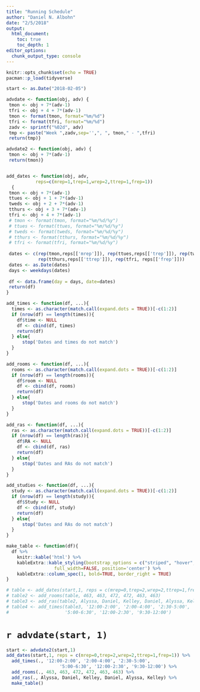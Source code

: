 ```yaml
---
title: "Running Schedule"
author: "Daniel N. Albohn"
date: "2/5/2018"
output: 
  html_document:
    toc: true
    toc_depth: 1
editor_options: 
  chunk_output_type: console
---
```


```r
knitr::opts_chunk$set(echo = TRUE)
pacman::p_load(tidyverse)

start <- as.Date("2018-02-05")

advdate <- function(obj, adv) {
 tmon <- obj + 7*(adv-1)
 tfri <- obj + 4 + 7*(adv-1)
 tmon <- format(tmon, format="%m/%d")
 tfri <- format(tfri, format="%m/%d")
 zadv <- sprintf("%02d", adv)
 tmp <- paste("Week ",zadv,sep='',", ", tmon," - ",tfri)
 return(tmp)}

advdate2 <- function(obj, adv) {
 tmon <- obj + 7*(adv-1)
 return(tmon)}


add_dates <- function(obj, adv, 
           reps=c(mrep=1,trep=1,wrep=2,ttrep=1,frep=1))
  {
 tmon <- obj + 7*(adv-1)
 ttues <- obj + 1 + 7*(adv-1)
 tweds <- obj + 2 + 7*(adv-1)
 tthurs <- obj + 3 + 7*(adv-1)
 tfri <- obj + 4 + 7*(adv-1)
 # tmon <- format(tmon, format="%m/%d/%y")
 # ttues <- format(ttues, format="%m/%d/%y")
 # tweds <- format(tweds, format="%m/%d/%y")
 # tthurs <- format(tthurs, format="%m/%d/%y")
 # tfri <- format(tfri, format="%m/%d/%y")
 
 dates <- c(rep(tmon,reps[['mrep']]), rep(ttues,reps[['trep']]), rep(tweds,reps[['wrep']]),
            rep(tthurs,reps[['ttrep']]), rep(tfri, reps[['frep']]))
 dates <- as.Date(dates)
 days <- weekdays(dates)
 
 df <- data.frame(day = days, date=dates)
 return(df)
}

add_times <- function(df, ...){
  times <- as.character(match.call(expand.dots = TRUE))[-c(1:2)]
  if (nrow(df) == length(times)){
    df$time <- NULL
    df <- cbind(df, times)
    return(df)
  } else{
      stop('Dates and times do not match')
  }
}

add_rooms <- function(df, ...){
  rooms <- as.character(match.call(expand.dots = TRUE))[-c(1:2)]
  if (nrow(df) == length(rooms)){
    df$room <- NULL
    df <- cbind(df, rooms)
    return(df)
  } else{
      stop('Dates and rooms do not match')
  }
}

add_ras <- function(df, ...){
  ras <- as.character(match.call(expand.dots = TRUE))[-c(1:2)]
  if (nrow(df) == length(ras)){
    df$RA <- NULL
    df <- cbind(df, ras)
    return(df)
  } else{
      stop('Dates and RAs do not match')
  }
}

add_studies <- function(df, ...){
  study <- as.character(match.call(expand.dots = TRUE))[-c(1:2)]
  if (nrow(df) == length(study)){
    df$Study <- NULL
    df <- cbind(df, study)
    return(df)
  } else{
      stop('Dates and RAs do not match')
  }
}

make_table <- function(df){
  df %>% 
    knitr::kable('html') %>% 
    kableExtra::kable_styling(bootstrap_options = c("striped", "hover", "condensed"),
                  full_width=FALSE, position='center') %>% 
    kableExtra::column_spec(1, bold=TRUE, border_right = TRUE)
}

# table <- add_dates(start,1, reps = c(mrep=0,trep=2,wrep=2,ttrep=1,frep=1))
# table2 <- add_rooms(table, 463, 463, 472, 472, 463, 463)
# table3 <- add_ras(table2, Alyssa, Daniel, Kelley, Daniel, Alyssa, Kelley)
# table4 <- add_times(table3, '12:00-2:00', '2:00-4:00', '2:30-5:00',
#                     '5:00-6:30', '12:00-2:30', '9:30-12:00')
```

# `r advdate(start, 1)`

```r
start <- advdate2(start,1)
add_dates(start,1, reps = c(mrep=0,trep=2,wrep=2,ttrep=1,frep=1)) %>% 
  add_times(., '12:00-2:00', '2:00-4:00', '2:30-5:00',
                    '5:00-6:30', '12:00-2:30', '9:30-12:00') %>% 
  add_rooms(., 463, 463, 472, 472, 463, 463) %>% 
  add_ras(., Alyssa, Daniel, Kelley, Daniel, Alyssa, Kelley) %>% 
  make_table()
```





